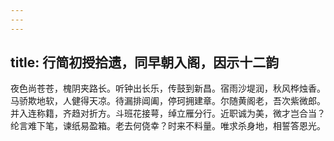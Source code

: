 ```yaml
---
---
---
```

title: 行简初授拾遗，同早朝入阁，因示十二韵
---



夜色尚苍苍，槐阴夹路长。听钟出长乐，传鼓到新昌。宿雨沙堤润，秋风桦烛香。马骄欺地软，人健得天凉。待漏排阊阖，停珂拥建章。尔随黄阁老，吾次紫微郎。并入连称籍，齐趋对折方。斗班花接萼，绰立雁分行。近职诚为美，微才岂合当？纶言难下笔，谏纸易盈箱。老去何侥幸？时来不料量。唯求杀身地，相誓答恩光。